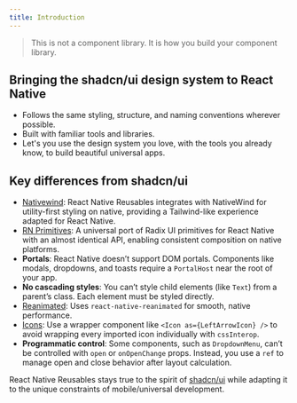 ```yaml
---
title: Introduction
---
```



<div className='h-4' />

<blockquote cite="https://ui.shadcn.com/docs" className='text-fd-foreground/70 font-normal'>
This is not a component library. It is how you build your component library.
</blockquote>

## Bringing the shadcn/ui design system to React Native

- Follows the same styling, structure, and naming conventions wherever possible.
- Built with familiar tools and libraries.
- Let's you use the design system you love, with the tools you already know, to build beautiful universal apps.


## Key differences from shadcn/ui

- <a href='https://www.nativewind.dev' target='_blank' rel='noreferrer' className='font-medium underline underline-offset-4 decoration-fd-muted-foreground/0 hover:decoration-fd-muted-foreground'>Nativewind</a>: React Native Reusables integrates with NativeWind for utility-first styling on native, providing a Tailwind-like experience adapted for React Native.
- <a href='https://rnprimitives.com' target='_blank' rel='noreferrer' className='font-medium underline underline-offset-4 decoration-fd-muted-foreground/0 hover:decoration-fd-muted-foreground'>RN Primitives</a>: A universal port of Radix UI primitives for React Native with an almost identical API, enabling consistent composition on native platforms.
- **Portals**: React Native doesn’t support DOM portals. Components like modals, dropdowns, and toasts require a `PortalHost` near the root of your app.
- **No cascading styles**: You can’t style child elements (like `Text`) from a parent’s class. Each element must be styled directly.
- <a href='https://docs.swmansion.com/react-native-reanimated' target='_blank' rel='noreferrer' className='font-medium underline underline-offset-4 decoration-fd-muted-foreground/0 hover:decoration-fd-muted-foreground'>Reanimated</a>: Uses `react-native-reanimated` for smooth, native performance.
- <a href='https://lucide.dev/guide/packages/lucide-react-native' target='_blank' rel='noreferrer' className='font-medium underline underline-offset-4 decoration-fd-muted-foreground/0 hover:decoration-fd-muted-foreground'>Icons</a>: Use a wrapper component like `<Icon as={LeftArrowIcon} />` to avoid wrapping every imported icon individually with `cssInterop`.
- **Programmatic control**: Some components, such as `DropdownMenu`, can’t be controlled with `open` or `onOpenChange` props. Instead, you use a `ref` to manage open and close behavior after layout calculation.

<div className='h-2' />

React Native Reusables stays true to the spirit of <a href='https://ui.shadcn.com' target='_blank' rel='noreferrer' className='underline underline-offset-4 decoration-fd-muted-foreground/0 hover:decoration-fd-muted-foreground'>shadcn/ui</a> while adapting it to the unique constraints of mobile/universal development.
